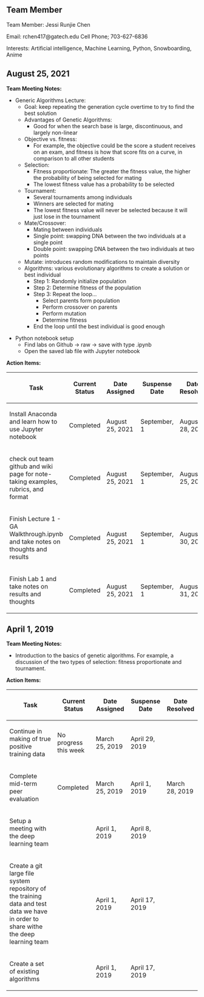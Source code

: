 == Team Member ==
Team Member: Jessi Runjie Chen

Email: rchen417@gatech.edu
Cell Phone; 703-627-6836

Interests: Artificial intelligence, Machine Learning, Python, Snowboarding, Anime 



== August 25, 2021 ==
'''Team Meeting Notes:'''
* Generic Algorithms Lecture:
** Goal: keep repeating the generation cycle overtime to try to find the best solution
** Advantages of Genetic Algorithms:
*** Good for when the search base is large, discontinuous, and largely non-linear
** Objective vs. fitness:
*** For example, the objective could be the score a student receives on an exam, and fitness is how that score fits on a curve, in comparison to all other students
** Selection:
*** Fitness proportionate: The greater the fitness value, the higher the probability of being selected for mating
*** The lowest fitness value has a probability to be selected
** Tournament: 
*** Several tournaments among individuals
*** Winners are selected for mating
*** The lowest fitness value will never be selected because it will just lose in the tournament
** Mate/Crossover: 
*** Mating between individuals
*** Single point: swapping DNA between the two individuals at a single point
*** Double point: swapping DNA between the two individuals at two points
** Mutate: introduces random modifications to maintain diversity
** Algorithms: various evolutionary algorithms to create a solution or best individual
*** Step 1: Randomly initialize population
*** Step 2: Determine fitness of the population
*** Step 3: Repeat the loop...
**** Select parents form population
**** Perform crossover on parents
**** Perform mutation
**** Determine fitness
*** End the loop until the best individual is good enough

* Python notebook setup
** Find labs on Github -> raw -> save with type .ipynb
** Open the saved lab file with Jupyter notebook


'''Action Items:'''
{| class="wikitable"
!Task
!Current Status
!Date Assigned
!Suspense Date
!Date Resolved
|-
|Install Anaconda and learn how to use Jupyter notebook
|Completed
|August 25, 2021
|September, 1
|August 28, 2021
|-
|check out team github and wiki page for note-taking examples, rubrics, and format
|Completed
|August 25, 2021
|September, 1
|August 25, 2021
|-
|Finish Lecture 1 - GA Walkthrough.ipynb and take notes on thoughts and results
|Completed
|August 25, 2021
|September, 1
|August 30, 2021
|-
|Finish Lab 1 and take notes on results and thoughts
|Completed
|August 25, 2021
|September, 1
|August 31, 2021
|}

== April 1, 2019 ==
'''Team Meeting Notes:'''
* Introduction to the basics of genetic algorithms. For example, a discussion of the two types of selection: fitness proportionate and tournament.

'''Action Items:'''
{| class="wikitable"
!Task
!Current Status
!Date Assigned
!Suspense Date
!Date Resolved
|-
|Continue in making of true positive training data
|No progress this week
|March 25, 2019
|April 29, 2019
|
|-
|Complete mid-term peer evaluation
|Completed 
|March 25, 2019
|April 1, 2019
|March 28, 2019
|-
|Setup a meeting with the deep learning team
|
|April 1, 2019
|April 8, 2019
|
|-
|Create a git large file system repository of the training data and test data we have in order to share withe the deep learning team
|
|April 1, 2019
|April 17, 2019
|
|-
|Create a set of existing algorithms
|
|April 1, 2019
|April 17, 2019
|}


